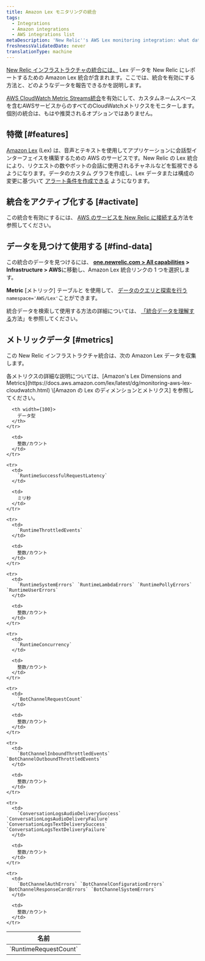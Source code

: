 ```yaml
---
title: Amazon Lex モニタリングの統合
tags:
  - Integrations
  - Amazon integrations
  - AWS integrations list
metaDescription: 'New Relic''s AWS Lex monitoring integration: what data it reports, and how to enable it.'
freshnessValidatedDate: never
translationType: machine
---
```


[New Relic インフラストラクチャの統合には、](/docs/infrastructure/integrations-getting-started/getting-started/introduction-infrastructure-integrations) Lex データを New Relic にレポートするための Amazon Lex 統合が含まれます。ここでは、統合を有効にする方法と、どのようなデータを報告できるかを説明します。

[AWS CloudWatch Metric Streams統合](/docs/infrastructure/amazon-integrations/aws-integrations-list/aws-metric-stream/)を有効にして、カスタムネームスペースを含むAWSサービスからのすべてのCloudWatchメトリクスをモニターします。個別の統合は、もはや推奨されるオプションではありません。

## 特徴 [#features]

[Amazon Lex](https://aws.amazon.com/lex/) (Lex) は、音声とテキストを使用してアプリケーションに会話型インターフェイスを構築するための AWS のサービスです。New Relic の Lex 統合により、リクエストの数やボットの会話に使用されるチャネルなどを監視できるようになります。データのカスタム グラフを作成し、Lex データまたは構成の変更に基づいて [アラート条件を作成できる](/docs/infrastructure/new-relic-infrastructure/infrastructure-alert-conditions/infrastructure-alerts-add-edit-or-view-host-alert-information) ようになります。

## 統合をアクティブ化する [#activate]

この統合を有効にするには、 [AWS のサービスを New Relic に接続する](/docs/infrastructure/amazon-integrations/connect/aws-metric-stream/#set-up-metric-stream)方法を参照してください。

## データを見つけて使用する [#find-data]

この統合のデータを見つけるには、 **[one.newrelic.com > All capabilities](https://one.newrelic.com/all-capabilities) > Infrastructure > AWS**に移動し、Amazon Lex 統合リンクの 1 つを選択します。

**Metric** \[メトリック] テーブルと を使用して、 [データのクエリと探索を行う](/docs/using-new-relic/data/understand-data/query-new-relic-data) `namespace='AWS/Lex'`ことができます。

統合データを検索して使用する方法の詳細については、 [「統合データを理解する](/docs/infrastructure/integrations/find-use-infrastructure-integration-data)方法」を参照してください。

## メトリックデータ [#metrics]

この New Relic インフラストラクチャ統合は、次の Amazon Lex データを収集します。

<Callout variant="tip">
  各メトリクスの詳細な説明については、[Amazon's Lex Dimensions and Metrics](https://docs.aws.amazon.com/lex/latest/dg/monitoring-aws-lex-cloudwatch.html) \[Amazon の Lex のディメンションとメトリクス] を参照してください。
</Callout>

<table>
  <thead>
    <tr>
      <th width={200}>
        名前
      </th>

      <th width={100}>
        データ型
      </th>
    </tr>
  </thead>

  <tbody>
    <tr>
      <td>
        `RuntimeRequestCount`
      </td>

      <td>
        整数/カウント
      </td>
    </tr>

    <tr>
      <td>
        `RuntimeSuccessfulRequestLatency`
      </td>

      <td>
        ミリ秒
      </td>
    </tr>

    <tr>
      <td>
        `RuntimeThrottledEvents`
      </td>

      <td>
        整数/カウント
      </td>
    </tr>

    <tr>
      <td>
        `RuntimeSystemErrors` `RuntimeLambdaErrors` `RuntimePollyErrors` `RuntimeUserErrors`
      </td>

      <td>
        整数/カウント
      </td>
    </tr>

    <tr>
      <td>
        `RuntimeConcurrency`
      </td>

      <td>
        整数/カウント
      </td>
    </tr>

    <tr>
      <td>
        `BotChannelRequestCount`
      </td>

      <td>
        整数/カウント
      </td>
    </tr>

    <tr>
      <td>
        `BotChannelInboundThrottledEvents` `BotChannelOutboundThrottledEvents`
      </td>

      <td>
        整数/カウント
      </td>
    </tr>

    <tr>
      <td>
        `ConversationLogsAudioDeliverySuccess` `ConversationLogsAudioDeliveryFailure` `ConversationLogsTextDeliverySuccess` `ConversationLogsTextDeliveryFailure`
      </td>

      <td>
        整数/カウント
      </td>
    </tr>

    <tr>
      <td>
        `BotChannelAuthErrors` `BotChannelConfigurationErrors` `BotChannelResponseCardErrors` `BotChannelSystemErrors`
      </td>

      <td>
        整数/カウント
      </td>
    </tr>
  </tbody>
</table>
